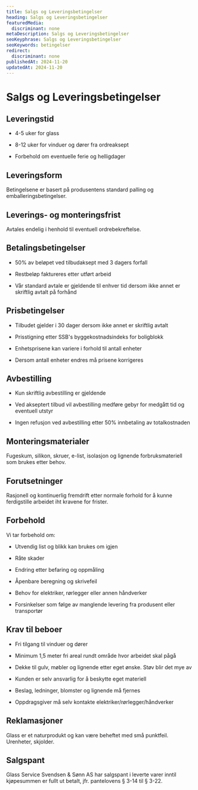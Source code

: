 ```yaml
---
title: Salgs og Leveringsbetingelser
heading: Salgs og Leveringsbetingelser
featuredMedia:
  discriminant: none
metaDescription: Salgs og Leveringsbetingelser
seoKeyphrase: Salgs og Leveringsbetingelser
seoKeywords: betingelser
redirect:
  discriminant: none
publishedAt: 2024-11-20
updatedAt: 2024-11-20
---
```

# Salgs og Leveringsbetingelser

## Leveringstid

* 4-5 uker for glass

* 8-12 uker for vinduer og dører fra ordreaksept

* Forbehold om eventuelle ferie og helligdager

## Leveringsform

Betingelsene er basert på produsentens standard palling og emballeringsbetingelser.

## Leverings- og monteringsfrist

Avtales endelig i henhold til eventuell ordrebekreftelse.

## Betalingsbetingelser

* 50% av beløpet ved tilbudaksept med 3 dagers forfall

* Restbeløp faktureres etter utført arbeid

* Vår standard avtale er gjeldende til enhver tid dersom ikke annet er skriftlig avtalt på forhånd

## Prisbetingelser

* Tilbudet gjelder i 30 dager dersom ikke annet er skriftlig avtalt

* Prisstigning etter SSB's byggekostnadsindeks for boligblokk

* Enhetsprisene kan variere i forhold til antall enheter

* Dersom antall enheter endres må prisene korrigeres

## Avbestilling

* Kun skriftlig avbestilling er gjeldende

* Ved akseptert tilbud vil avbestilling medføre gebyr for medgått tid og eventuell utstyr

* Ingen refusjon ved avbestilling etter 50% innbetaling av totalkostnaden

## Monteringsmaterialer

Fugeskum, silikon, skruer, e-list, isolasjon og lignende forbruksmateriell som brukes etter behov.

## Forutsetninger

Rasjonell og kontinuerlig fremdrift etter normale forhold for å kunne ferdigstille arbeidet iht kravene for frister.

## Forbehold

Vi tar forbehold om:

* Utvendig list og blikk kan brukes om igjen

* Råte skader

* Endring etter befaring og oppmåling

* Åpenbare beregning og skrivefeil

* Behov for elektriker, rørlegger eller annen håndverker

* Forsinkelser som følge av manglende levering fra produsent eller transportør

## Krav til beboer

* Fri tilgang til vinduer og dører

* Minimum 1,5 meter fri areal rundt område hvor arbeidet skal pågå

* Dekke til gulv, møbler og lignende etter eget ønske. Støv blir det mye av

* Kunden er selv ansvarlig for å beskytte eget materiell

* Beslag, ledninger, blomster og lignende må fjernes

* Oppdragsgiver må selv kontakte elektriker/rørlegger/håndverker

## Reklamasjoner

Glass er et naturprodukt og kan være beheftet med små punktfeil. Urenheter, skjolder.

## Salgspant

Glass Service Svendsen & Sønn AS har salgspant i leverte varer inntil kjøpesummen er fullt ut betalt, jfr. pantelovens § 3-14 til § 3-22.
